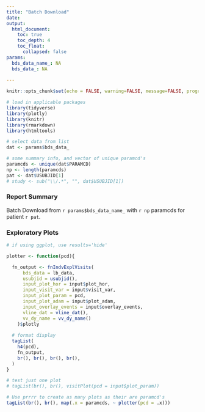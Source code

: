 ```yaml
---
title: "Batch Download"
date:
output:
  html_document:
    toc: true
    toc_depth: 4
    toc_float:
      collapsed: false
params:
  bds_data_name_: NA
  bds_data_: NA
  
---
```


```r
knitr::opts_chunk$set(echo = FALSE, warning=FALSE, message=FALSE, progress = TRUE)

# load in applicable packages
library(tidyverse)
library(plotly)
library(knitr)
library(rmarkdown)
library(htmltools)

# select data from list
dat <- params$bds_data_

# some summary info, and vector of unique paramcd's
paramcds <- unique(dat$PARAMCD)
np <- length(paramcds)
pat <- dat$USUBJID[1]
# study <- sub("\\/.*", "", dat$USUBJID[1])

```

### Report Summary
Batch Download from `r params$bds_data_name_` with `r np` paramcds for patient `r pat`.







### Exploratory Plots

```r
# if using ggplot, use results='hide'

plotter <- function(pcd){

  fn_output <- fnIndvExplVisits(
      bds_data = lb_data,
      usubjid = usubjid(),
      input_plot_hor = input$plot_hor,
      input_visit_var = input$visit_var,
      input_plot_param = pcd,
      input_plot_adam = input$plot_adam,
      input_overlay_events = input$overlay_events,
      vline_dat = vline_dat(),
      vv_dy_name = vv_dy_name()
    )$plotly
  
  # format display
  tagList(
    h4(pcd),
    fn_output,
    br(), br(), br(), br(),
  )
}

# test just one plot
# tagList(br(), br(), visitPlot(pcd = input$plot_param))

# Use prrrr to create as many plots as their are paramcd's
tagList(br(), br(), map(.x = paramcds, ~ plotter(pcd = .x)))

```


